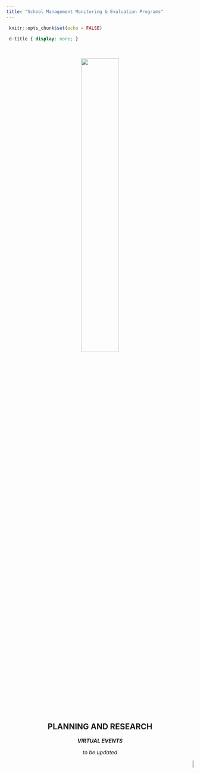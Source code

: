 ```yaml
---
title: "School Management Monitoring & Evaluation Programs"
---
```


```r
 knitr::opts_chunk$set(echo = FALSE) 
``` 

```css
 d-title { display: none; } 
```

<body>


<center>

&nbsp;
&nbsp;
&nbsp;

![](research.png){width=45%}



## **PLANNING AND RESEARCH**

***VIRTUAL EVENTS***

</center>


<center>
*to be updated*
</center>

<p align="right">
<a href="#top">![](backtotop.png){width=7%}</a>
</p>




</body>


